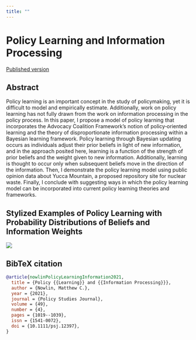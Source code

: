 ```yaml
---
title: ""
---
```


# Policy Learning and Information Processing

<div><a href="https://onlinelibrary.wiley.com/doi/abs/10.1111/psj.12397"> <span class="badge bg-primary">Published version</span></a > </div>

## Abstract

Policy learning is an important concept in the study of policymaking, yet it is difficult to model and empirically estimate. Additionally, work on policy learning has not fully drawn from the work on information processing in the policy process. In this paper, I propose a model of policy learning that incorporates the Advocacy Coalition Framework's notion of policy‐oriented learning and the theory of disproportionate information processing within a Bayesian learning framework. Policy learning through Bayesian updating occurs as individuals adjust their prior beliefs in light of new information, and in the approach posited here, learning is a function of the strength of prior beliefs and the weight given to new information. Additionally, learning is thought to occur only when subsequent beliefs move in the direction of the information. Then, I demonstrate the policy learning model using public opinion data about Yucca Mountain, a proposed repository site for nuclear waste. Finally, I conclude with suggesting ways in which the policy learning model can be incorporated into current policy learning theories and frameworks.

## Stylized Examples of Policy Learning with Probability Distributions of Beliefs and Information Weights

![](fig.jpg)

## BibTeX citation 

```bibtex
@article{nowlinPolicyLearningInformation2021,
  title = {Policy {{Learning}} and {{Information Processing}}},
  author = {Nowlin, Matthew C.},
  year = {2021},
  journal = {Policy Studies Journal},
  volume = {49},
  number = {4},
  pages = {1019--1039},
  issn = {1541-0072},
  doi = {10.1111/psj.12397},
}
```

